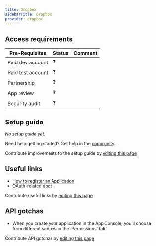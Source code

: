 ```yaml
---
title: Dropbox
sidebarTitle: Dropbox
provider: dropbox
---
```




<Overview />
<PreBuiltTooling provider={providers[pageMetadata.provider]} />
<PreBuiltUseCases />

## Access requirements
| Pre-Requisites | Status | Comment|
| - | - | - |
| Paid dev account | ❓ |  |
| Paid test account | ❓ |  |
| Partnership | ❓ | |
| App review | ❓ |  |
| Security audit | ❓ | |


## Setup guide

_No setup guide yet._

<Tip>Need help getting started? Get help in the [community](https://nango.dev/slack).</Tip>

<Note>Contribute improvements to the setup guide by [editing this page](https://github.com/nangohq/nango/tree/master/docs-v2/integrations/all/dropbox.mdx)</Note>


## Useful links

-   [How to register an Application](https://www.dropbox.com/developers/apps)
-   [OAuth-related docs](https://developers.dropbox.com/oauth-guide)

<Note>Contribute useful links by [editing this page](https://github.com/nangohq/nango/tree/master/docs-v2/integrations/all/dropbox.mdx)</Note>

## API gotchas

-   When you create your application in the App Console, you’ll choose from different scopes in the ‘Permissions’ tab.

<Note>Contribute API gotchas by [editing this page](https://github.com/nangohq/nango/tree/master/docs-v2/integrations/all/dropbox.mdx)</Note>
